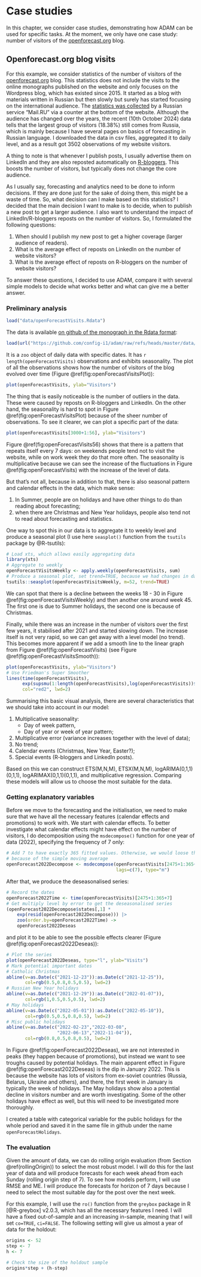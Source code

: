 # Case studies {#CaseStudies}
In this chapter, we consider case studies, demonstrating how ADAM can be used for specific tasks. At the moment, we only have one case study: number of visitors of the [openforecast.org](https://www.openforecast.org) blog.

## Openforecast.org blog visits
For this example, we consider statistics of the number of visitors of the [openforecast.org](https://www.openforecast.org) blog. This statistics does not include the visits to the online monographs published on the website and only focuses on the Wordpress blog, which has existed since 2015. It started as a blog with materials written in Russian but then slowly but surely has started focusing on the international audience. The [statistics was collected](http://top.mail.ru/jump?from=2629777) by a Russian service "Mail.RU" via a counter at the bottom of the website. Although the audience has changed over the years, the recent (10th October 2024) data tells that the largest group of visitors (18.38%) still comes from Russia, which is mainly because I have several pages on basics of forecasting in Russian language. I downloaded the data in csv files, aggregated it to daily level, and as a result got 3502 observations of my website visitors.

A thing to note is that whenever I publish posts, I usually advertise them on LinkedIn and they are also reposted automatically on [R-bloggers](https://www.r-bloggers.com/). This boosts the number of visitors, but typically does not change the core audience.

As I usually say, forecasting and analytics need to be done to inform decisions. If they are done just for the sake of doing them, this might be a waste of time. So, what decision can I make based on this statistics? I decided that the main decision I want to make is to decide, when to publish a new post to get a larger audience. I also want to understand the impact of LinkedIn/R-bloggers reposts on the number of visitors. So, I formulated the following questions:

1. When should I publish my new post to get a higher coverage (larger audience of readers).
2. What is the average effect of reposts on LinkedIn on the number of website visitors?
3. What is the average effect of reposts on R-bloggers on the number of website visitors?

To answer these questions, I decided to use ADAM, compare it with several simple models to decide what works better and what can give me a better answer.

### Preliminary analysis

```r
load("data/openForecastVisits.Rdata")
```

The data is available [on github of the monograph in the Rdata format](https://github.com/config-i1/adam/blob/master/data/openForecastVisits.Rdata):

```r
load(url("https://github.com/config-i1/adam/raw/refs/heads/master/data/openForecastVisits.Rdata"))
```

It is a `zoo` object of daily data with specific dates. It has `r length(openForecastVisits)` observations and exhibits seasonality. The plot of all the observations shows how the number of visitors of the blog evolved over time (Figure \@ref(fig:openForecastVisitsPlot)):

```r
plot(openForecastVisits, ylab="Visitors")
```

The thing that is easily noticeable is the number of outliers in the data. These were caused by reposts on R-bloggers and LinkedIn. On the other hand, the seasonality is hard to spot in Figure \@ref(fig:openForecastVisitsPlot) because of the sheer number of observations. To see it clearer, we can plot a specific part of the data:

```r
plot(openForecastVisits[3000+1:56], ylab="Visitors")
```

Figure \@ref(fig:openForecastVisits56) shows that there is a pattern that repeats itself every 7 days: on weekends people tend not to visit the website, while on work week they do that more often. The seasonality is multiplicative because we can see the increase of the fluctuations in Figure \@ref(fig:openForecastVisits) with the increase of the level of data.

But that's not all, because in addition to that, there is also seasonal pattern and calendar effects in the data, which make sense:

1. In Summer, people are on holidays and have other things to do than reading about forecasting;
2. when there are Christmas and New Year holidays, people also tend not to read about forecasting and statistics.

One way to spot this in our data is to aggregate it to weekly level and produce a seasonal plot (I use here `seasplot()` function from the `tsutils` package by @R-tsutils):

```r
# Load xts, which allows easily aggregating data
library(xts)
# Aggregate to weekly
openForecastVisitsWeekly <- apply.weekly(openForecastVisits, sum)
# Produce a seasonal plot, set trend=TRUE, because we had changes in data
tsutils::seasplot(openForecastVisitsWeekly, m=52, trend=TRUE)
```

We can spot that there is a decline between the weeks 18 - 30 in Figure \@ref(fig:openForecastVisitsWeekly) and then another one around week 45. The first one is due to Summer holidays, the second one is because of Christmas.

Finally, while there was an increase in the number of visitors over the first few years, it stabilised after 2021 and started slowing down. The increase itself is not very rapid, so we can get away with a level model (no trend). This becomes more apparent if we add a smooth line to the linear graph from Figure \@ref(fig:openForecastVisits) (see Figure \@ref(fig:openForecastVisitsSmooth)):

```r
plot(openForecastVisits, ylab="Visitors")
# Use Friedman's Super Smoother
lines(time(openForecastVisits),
      exp(supsmu(1:length(openForecastVisits),log(openForecastVisits))$y),
      col="red2", lwd=2)
```

Summarising this basic visual analysis, there are several characteristics that we should take into account in our model:

1. Multiplicative seasonality:
    - Day of week pattern,
    - Day of year or week of year pattern;
2. Multiplicative error (variance increases together with the level of data);
3. No trend;
4. Calendar events (Christmas, New Year, Easter?);
5. Special events (R-bloggers and LinkedIn posts).

Based on this we can construct ETS(M,N,M), ETSX(M,N,M), logARIMA(0,1,1)(0,1,1), logARIMAX(0,1,1)(0,1,1), and multiplicative regression. Comparing these models will allow us to choose the most suitable for the data.


### Getting explanatory variables
Before we move to the forecasting and the initialisation, we need to make sure that we have all the necessary features (calendar effects and promotions) to work with. We start with calendar effects. To better investigate what calendar effects might have effect on the number of visitors, I do decomposition using the `msdecompose()` function for one year of data (2022), specifying the frequency of 7 only:

```r
# Add 7 to have exactly 365 fitted values. Otherwise, we would loose them
# because of the simple moving average
openForecast2022Decompose <- msdecompose(openForecastVisits[2475+1:365+7],
                                         lags=c(7), type="m")
```

After that, we produce the deseasonalised series:

```r
# Record the dates
openForecast2022Time <- time(openForecastVisits)[2475+1:365+7]
# Get multiply level by error to get the deseasonalised series
(openForecast2022Decompose$states[,1] *
    exp(resid(openForecast2022Decompose))) |> 
    zoo(order.by=openForecast2022Time) -> 
    openForecast2022Deseas
```

and plot it to be able to see the possible effects clearer (Figure \@ref(fig:openForecast2022Deseas)):

```r
# Plot the series
plot(openForecast2022Deseas, type="l", ylab="Visits")
# Mark potential important dates
# Catholic Christmas
abline(v=as.Date(c("2021-12-23")):as.Date(c("2021-12-25")),
       col=rgb(0.5,0.8,0.5,0.5), lwd=2)
# Russian New Year holidays
abline(v=as.Date(c("2021-12-29")):as.Date(c("2022-01-07")),
       col=rgb(1,0.5,0.5,0.5), lwd=2)
# May holidays
abline(v=as.Date(c("2022-05-01")):as.Date(c("2022-05-10")),
       col=rgb(0.5,0.5,0.8,0.5), lwd=2)
# Misc public holidays
abline(v=as.Date(c("2022-02-23","2022-03-08",
                   "2022-06-13","2022-11-04")),
       col=rgb(0.8,0.5,0.8,0.5), lwd=2)
```

In Figure \@ref(fig:openForecast2022Deseas), we are not interested in peaks (they happen because of promotions), but instead we want to see troughs caused by potential holidays. The main apparent effect in Figure \@ref(fig:openForecast2022Deseas) is the dip in January 2022. This is because the website has lots of visitors from ex-soviet countries (Russia, Belarus, Ukraine and others), and there, the first week in January is typically the week of holidays. The May holidays show also a potential decline in visitors number and are worth investigating. Some of the other holidays have effect as well, but this will need to be investigated more thoroughly.

I created a table with categorical variable for the public holidays for the whole period and saved it in the same file in github under the name `openForecastHolidays`.




### The evaluation
Given the amount of data, we can do rolling origin evaluation (from Section \@ref(rollingOrigin)) to select the most robust model. I will do this for the last year of data and will produce forecasts for each week ahead from each Sunday (rolling origin step of 7). To see how models perform, I will use RMSE and ME. I will produce the forecasts for horizon of 7 days because I need to select the most suitable day for the post over the next week.

For this example, I will use the `ro()` function from the `greybox` package in R [@R-greybox] v2.0.3, which has all the necessary features I need. I will have a fixed out-of-sample and an increasing in-sample, meaning that I will set `co=TRUE`, `ci=FALSE`. The following setting will give us almost a year of data for the holdout:

```r
origins <- 52
step <- 7
h <- 7

# Check the size of the holdout sample
origins*step + (h-step)
```



